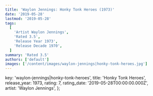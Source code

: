 ```yaml
---
title: 'Waylon Jennings: Honky Tonk Heroes (1973)'
date: '2019-05-28'
lastmod: '2019-05-28'
tags:
  [
    'Artist Waylon Jennings',
    'Rated 3.5',
    'Release Year 1973',
    'Release Decade 1970',
  ]
summary: 'Rated 3.5'
authors: ['default']
images: ['/content/images/waylon-jennings|honky-tonk-heroes.jpg']
---
```


  key: 'waylon-jennings|honky-tonk-heroes',
  title: 'Honky Tonk Heroes',
  release_year: 1973,
  rating: 7,
  rating_date: '2019-05-28T00:00:00.000Z',
  artist: 'Waylon Jennings',
};

<MusicRating data={data} />
